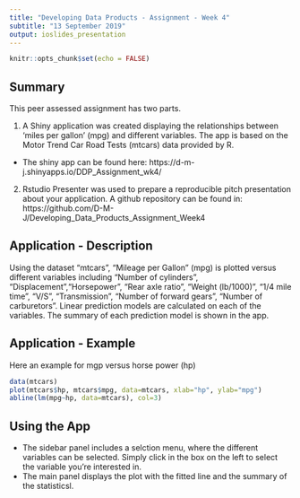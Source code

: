 ---
title: "Developing Data Products - Assignment - Week 4"
subtitle: "13 September 2019"
output: ioslides_presentation
---

```{r setup, include=FALSE}
knitr::opts_chunk$set(echo = FALSE)
```




## Summary

This peer assessed assignment has two parts. 

1. A Shiny application was created displaying the relationships between 'miles per gallon' (mpg) and different variables. The app is based on the Motor Trend Car Road Tests (mtcars) data provided by R. 
- The shiny app can be found here:
https://d-m-j.shinyapps.io/DDP_Assignment_wk4/


2.  Rstudio Presenter was used to prepare a reproducible pitch presentation about your application. A github repository can be found in: 
https://github.com/D-M-J/Developing_Data_Products_Assignment_Week4






## Application - Description

Using the dataset "mtcars", "Mileage per Gallon" (mpg) is plotted versus different variables including "Number of cylinders", "Displacement","Horsepower", "Rear axle ratio", "Weight (lb/1000)", "1/4 mile time", "V/S", "Transmission", "Number of forward gears", "Number of carburetors". Linear prediction models are calculated on each of the variables. The summary of each prediction model is shown in the app. 


## Application - Example

Here an example for mgp versus horse power (hp)

```{r, eval=TRUE, echo = FALSE, warning=FALSE}
data(mtcars)
plot(mtcars$hp, mtcars$mpg, data=mtcars, xlab="hp", ylab="mpg")
abline(lm(mpg~hp, data=mtcars), col=3)

```

## Using the App

- The sidebar panel includes a selction menu, where the different variables can be selected. Simply click in the box on the left to select the variable you're interested in. 
- The main panel displays the plot with the fitted line and the summary of the statisticsl. 

